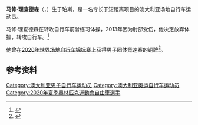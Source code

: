 '''马修·理查德森'''（{{lang-en|Matthew Richardson}}，{{bd|1999年|4月12日||}}）生于珀斯，是一名专长于短距离项目的澳大利亚场地自行车运动员。

马修·理查德森在转攻自行车前曾练习体操，2013年因为肘部受伤，他决定放弃体操，转攻自行车。<ref name="com-536131">{{cite web |url=https://thewest.com.au/sport/cycling/gymnast-matthew-richardson-leaps-from-the-beam-to-the-bike-ng-b88536131z |title=Gymnast leaps from the beam to the bike |work=thewest.com.au |date=2017-07-14 |accessdate=2020-03-12 |archiveurl=https://web.archive.org/web/20180908013126/https://thewest.com.au/sport/cycling/gymnast-matthew-richardson-leaps-from-the-beam-to-the-bike-ng-b88536131z |archivedate=2018-09-08 }}</ref>

他曾在[[2020年世界场地自行车锦标赛|2020年世界场地自行车锦标赛]]上获得男子团体竞速赛的铜牌<ref>{{cite web|url=https://www.tissottiming.com/File/0003120101010803FFFFFFFFFFFFFF02|title=Men's team sprint results|work=Tissot Timing|date=2020-02-26|accessdate=2020-03-08|archiveurl=https://web.archive.org/web/20200226205604/https://www.tissottiming.com/File/0003120101010803FFFFFFFFFFFFFF02|archivedate=2020-02-26}}</ref>。

==参考资料==
{{reflist}}

{{DEFAULTSORT:Richardson, Matthew}}
[[Category:澳大利亚男子自行车运动员|Category:澳大利亚男子自行车运动员]]
[[Category:澳大利亚奥运自行车运动员|Category:澳大利亚奥运自行车运动员]]
[[Category:2020年夏季奧林匹克運動會自由車選手|Category:2020年夏季奧林匹克運動會自由車選手]]